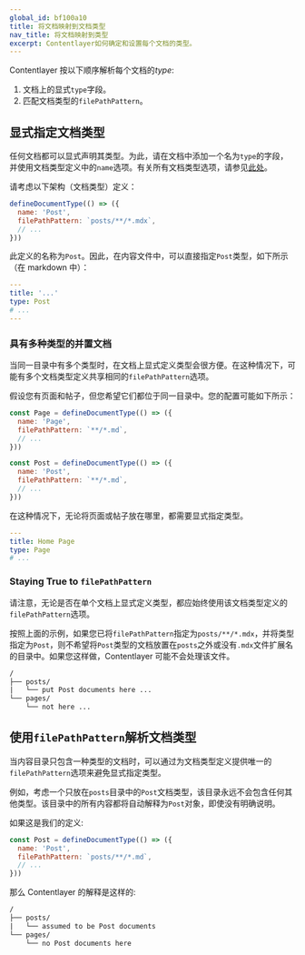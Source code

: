 ```yaml
---
global_id: bf100a10
title: 将文档映射到文档类型
nav_title: 将文档映射到类型
excerpt: Contentlayer如何确定和设置每个文档的类型。
---
```


Contentlayer 按以下顺序解析每个文档的*type*:

1. 文档上的显式`type`字段。
2. 匹配文档类型的`filePathPattern`。

## 显式指定文档类型

任何文档都可以显式声明其类型。为此，请在文档中添加一个名为`type`的字段，并使用文档类型定义中的`name`选项。有关所有文档类型选项，请参见[此处](<(/docs/reference/source-files/define-document-type)>)。

请考虑以下架构（文档类型）定义：

```js
defineDocumentType(() => ({
  name: 'Post',
  filePathPattern: `posts/**/*.mdx`,
  // ...
}))
```

此定义的名称为`Post`。因此，在内容文件中，可以直接指定`Post`类型，如下所示（在 markdown 中）：

```yaml
---
title: '...'
type: Post
# ...
---
```

### 具有多种类型的并置文档

当同一目录中有多个类型时，在文档上显式定义类型会很方便。在这种情况下，可能有多个文档类型定义共享相同的`filePathPattern`选项。

假设您有页面和帖子，但您希望它们都位于同一目录中。您的配置可能如下所示：

```js
const Page = defineDocumentType(() => ({
  name: 'Page',
  filePathPattern: `**/*.md`,
  // ...
}))

const Post = defineDocumentType(() => ({
  name: 'Post',
  filePathPattern: `**/*.md`,
  // ...
}))
```

在这种情况下，无论将页面或帖子放在哪里，都需要显式指定类型。

```yaml
---
title: Home Page
type: Page
# ...
```

### Staying True to `filePathPattern`

请注意，无论是否在单个文档上显式定义类型，都应始终使用该文档类型定义的`filePathPattern`选项。

按照上面的示例，如果您已将`filePathPattern`指定为`posts/**/*.mdx`，并将类型指定为`Post`，则不希望将`Post`类型的文档放置在`posts`之外或没有`.mdx`文件扩展名的目录中。如果您这样做，Contentlayer 可能不会处理该文件。

```txt
/
├── posts/
|   └── put Post documents here ...
└── pages/
    └── not here ...
```

## 使用`filePathPattern`解析文档类型

当内容目录只包含一种类型的文档时，可以通过为文档类型定义提供唯一的`filePathPattern`选项来避免显式指定类型。

例如，考虑一个只放在`posts`目录中的`Post`文档类型，该目录永远不会包含任何其他类型。该目录中的所有内容都将自动解释为`Post`对象，即使没有明确说明。

如果这是我们的定义:

```js
const Post = defineDocumentType(() => ({
  name: 'Post',
  filePathPattern: `posts/**/*.md`,
  // ...
}))
```

那么 Contentlayer 的解释是这样的:

```txt
/
├── posts/
|   └── assumed to be Post documents
└── pages/
    └── no Post documents here
```

